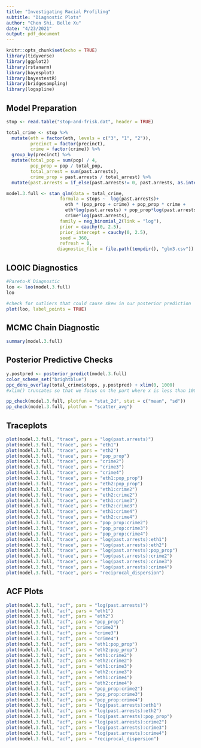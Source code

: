 ```yaml
---
title: "Investigating Racial Profiling"
subtitle: "Diagnostic Plots"
author: "Chen Shi, Belle Xu"
date: "4/23/2021"
output: pdf_document
---
```


```r
knitr::opts_chunk$set(echo = TRUE)
library(tidyverse)
library(ggplot2)
library(rstanarm)
library(bayesplot)
library(bayestestR)
library(bridgesampling)
library(logspline)
```

## Model Preparation

```r
stop <- read.table("stop-and-frisk.dat", header = TRUE)
```

```r
total_crime <- stop %>%
  mutate(eth = factor(eth, levels = c("3", "1", "2")),
         precinct = factor(precinct),
         crime = factor(crime)) %>%
  group_by(precinct) %>%
  mutate(total_pop = sum(pop) / 4,
         pop_prop = pop / total_pop,
         total_arrest = sum(past.arrests),
         crime_prop = past.arrests / total_arrest) %>%
  mutate(past.arrests = if_else(past.arrests!= 0, past.arrests, as.integer(1)))
```

```r
model.3.full <- stan_glm(data = total_crime,
                    formula = stops ~  log(past.arrests)+
                      eth * (pop_prop + crime) + pop_prop * crime +
                      eth*log(past.arrests) + pop_prop*log(past.arrests) +
                      crime*log(past.arrests),
                    family = neg_binomial_2(link = "log"),
                    prior = cauchy(0, 2.5),
                    prior_intercept = cauchy(0, 2.5),
                    seed = 360,
                    refresh = 0,
                   diagnostic_file = file.path(tempdir(), "glm3.csv"))
```

## LOOIC Diagnostics

```r
#Pareto-K Diagnostic 
loo <- loo(model.3.full)
loo
```

```r
#check for outliers that could cause skew in our posterior prediction
plot(loo, label_points = TRUE)
```

## MCMC Chain Diagnostic 

```r
summary(model.3.full)
```

## Posterior Predictive Checks

```r
y.postpred <- posterior_predict(model.3.full)
color_scheme_set("brightblue")
ppc_dens_overlay(total_crime$stops, y.postpred) + xlim(0, 1000) 
#xlim() truncates so that we focus on the part where x is less than 1000 
```

```r
pp_check(model.3.full, plotfun = "stat_2d", stat = c("mean", "sd"))  
pp_check(model.3.full, plotfun = "scatter_avg")
```

## Traceplots

```r
plot(model.3.full, "trace", pars = "log(past.arrests)")
plot(model.3.full, "trace", pars = "eth1")
plot(model.3.full, "trace", pars = "eth2")
plot(model.3.full, "trace", pars = "pop_prop")
plot(model.3.full, "trace", pars = "crime2")
plot(model.3.full, "trace", pars = "crime3")
plot(model.3.full, "trace", pars = "crime4")
plot(model.3.full, "trace", pars = "eth1:pop_prop")
plot(model.3.full, "trace", pars = "eth2:pop_prop")
plot(model.3.full, "trace", pars = "eth1:crime2")
plot(model.3.full, "trace", pars = "eth2:crime2")
plot(model.3.full, "trace", pars = "eth1:crime3")
plot(model.3.full, "trace", pars = "eth2:crime3")
plot(model.3.full, "trace", pars = "eth1:crime4")
plot(model.3.full, "trace", pars = "eth2:crime4")
plot(model.3.full, "trace", pars = "pop_prop:crime2")
plot(model.3.full, "trace", pars = "pop_prop:crime3")
plot(model.3.full, "trace", pars = "pop_prop:crime4")
plot(model.3.full, "trace", pars = "log(past.arrests):eth1")
plot(model.3.full, "trace", pars = "log(past.arrests):eth2")
plot(model.3.full, "trace", pars = "log(past.arrests):pop_prop")
plot(model.3.full, "trace", pars = "log(past.arrests):crime2")
plot(model.3.full, "trace", pars = "log(past.arrests):crime3")
plot(model.3.full, "trace", pars = "log(past.arrests):crime4")
plot(model.3.full, "trace", pars = "reciprocal_dispersion")
```

## ACF Plots 
```r
plot(model.3.full, "acf", pars = "log(past.arrests)")
plot(model.3.full, "acf", pars = "eth1")
plot(model.3.full, "acf", pars = "eth2")
plot(model.3.full, "acf", pars = "pop_prop")
plot(model.3.full, "acf", pars = "crime2")
plot(model.3.full, "acf", pars = "crime3")
plot(model.3.full, "acf", pars = "crime4")
plot(model.3.full, "acf", pars = "eth1:pop_prop")
plot(model.3.full, "acf", pars = "eth2:pop_prop")
plot(model.3.full, "acf", pars = "eth1:crime2")
plot(model.3.full, "acf", pars = "eth2:crime2")
plot(model.3.full, "acf", pars = "eth1:crime3")
plot(model.3.full, "acf", pars = "eth2:crime3")
plot(model.3.full, "acf", pars = "eth1:crime4")
plot(model.3.full, "acf", pars = "eth2:crime4")
plot(model.3.full, "acf", pars = "pop_prop:crime2")
plot(model.3.full, "acf", pars = "pop_prop:crime3")
plot(model.3.full, "acf", pars = "pop_prop:crime4")
plot(model.3.full, "acf", pars = "log(past.arrests):eth1")
plot(model.3.full, "acf", pars = "log(past.arrests):eth2")
plot(model.3.full, "acf", pars = "log(past.arrests):pop_prop")
plot(model.3.full, "acf", pars = "log(past.arrests):crime2")
plot(model.3.full, "acf", pars = "log(past.arrests):crime3")
plot(model.3.full, "acf", pars = "log(past.arrests):crime4")
plot(model.3.full, "acf", pars = "reciprocal_dispersion")
```


